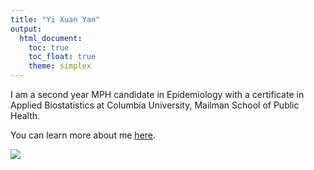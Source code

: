 ```yaml
---
title: "Yi Xuan Yan"
output: 
  html_document:
    toc: true
    toc_float: true
    theme: simplex
---
```



I am a second year MPH candidate in Epidemiology with a certificate in Applied Biostatistics at Columbia University, Mailman School of Public Health.

You can learn more about me [here](about.html).

![](https://media.giphy.com/media/drXGoW1iudhKw/giphy.gif)
